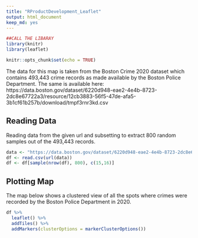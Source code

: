 ```yaml
---
title: "RProductDevelopment_Leaflet"
output: html_document
keep_md: yes
---
```


```r
##CALL THE LIBARAY
library(knitr)
library(leaflet)
```

```r
knitr::opts_chunk$set(echo = TRUE)
```

The data for this map is taken from the Boston Crime 2020 dataset which contains 493,443 crime records as made available by the Boston Police Department. The same is available here: https://data.boston.gov/dataset/6220d948-eae2-4e4b-8723-2dc8e67722a3/resource/12cb3883-56f5-47de-afa5-3b1cf61b257b/download/tmpf3rnr3kd.csv 

## Reading Data

Reading data from the given url and subsetting to extract 800 random samples out of the 493,443 records.  

```r
data <- "https://data.boston.gov/dataset/6220d948-eae2-4e4b-8723-2dc8e67722a3/resource/12cb3883-56f5-47de-afa5-3b1cf61b257b/download/tmpf3rnr3kd.csv"
df <- read.csv(url(data))
df <- df[sample(nrow(df), 800), c(15,16)]
```

## Plotting Map

The map below shows a clustered view of all the spots where crimes were recorded by the Boston Police Department in 2020.

```r
df %>%
  leaflet() %>%
  addTiles() %>%
  addMarkers(clusterOptions = markerClusterOptions())
```
